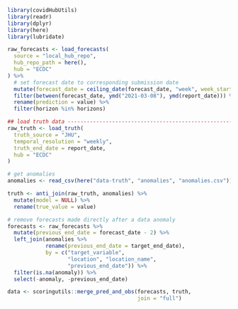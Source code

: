 <!--- Chunk to load forecast and truth data and consolidate it in a single df called data. Usually called as the first chunk. This step is cached so make sure to delete the cached files if necessary when testing. -->
```r
library(covidHubUtils)
library(readr)
library(dplyr)
library(here)
library(lubridate)
```

```r
raw_forecasts <- load_forecasts(
  source = "local_hub_repo",
  hub_repo_path = here(),
  hub = "ECDC"
) %>%
  # set forecast date to corresponding submission date
  mutate(forecast_date = ceiling_date(forecast_date, "week", week_start = 2) - 1) %>%
  filter(between(forecast_date, ymd("2021-03-08"), ymd(report_date))) %>%
  rename(prediction = value) %>%
  filter(horizon %in% horizons)

## load truth data -------------------------------------------------------------
raw_truth <- load_truth(
  truth_source = "JHU",
  temporal_resolution = "weekly",
  truth_end_date = report_date,
  hub = "ECDC"
)

# get anomalies
anomalies <- read_csv(here("data-truth", "anomalies", "anomalies.csv"))

truth <- anti_join(raw_truth, anomalies) %>%
  mutate(model = NULL) %>%
  rename(true_value = value)

# remove forecasts made directly after a data anomaly
forecasts <- raw_forecasts %>%
  mutate(previous_end_date = forecast_date - 2) %>%
  left_join(anomalies %>%
            rename(previous_end_date = target_end_date),
            by = c("target_variable",
                   "location", "location_name",
                   "previous_end_date")) %>%
  filter(is.na(anomaly)) %>%
  select(-anomaly, -previous_end_date)

data <- scoringutils::merge_pred_and_obs(forecasts, truth,
                                         join = "full")
```

## {.unlisted .unnumbered}
